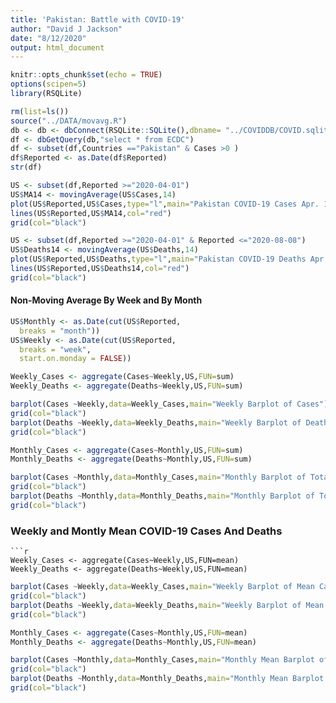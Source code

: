 ```yaml
---
title: 'Pakistan: Battle with COVID-19'
author: "David J Jackson"
date: "8/12/2020"
output: html_document
---
```


```r
knitr::opts_chunk$set(echo = TRUE)
options(scipen=5)
library(RSQLite)
```
```r
rm(list=ls())
source("../DATA/movavg.R")
db <- db <- dbConnect(RSQLite::SQLite(),dbname= "../COVIDDB/COVID.sqlite3")
df <- dbGetQuery(db,"select * from ECDC")
df <- subset(df,Countries =="Pakistan" & Cases >0 )
df$Reported <- as.Date(df$Reported)
str(df)

```
```r
US <- subset(df,Reported >="2020-04-01")
US$MA14 <- movingAverage(US$Cases,14)
plot(US$Reported,US$Cases,type="l",main="Pakistan COVID-19 Cases Apr. 1,2020 - Aug. 12, 2020")
lines(US$Reported,US$MA14,col="red")
grid(col="black")
```
```r
US <- subset(df,Reported >="2020-04-01" & Reported <="2020-08-08")
US$Deaths14 <- movingAverage(US$Deaths,14)
plot(US$Reported,US$Deaths,type="l",main="Pakistan COVID-19 Deaths Apr. 1,2020 - Aug. 12, 2020")
lines(US$Reported,US$Deaths14,col="red")
grid(col="black")
```

#### Non-Moving Average By Week and By Month

```r
US$Monthly <- as.Date(cut(US$Reported,
  breaks = "month"))
US$Weekly <- as.Date(cut(US$Reported,
  breaks = "week",
  start.on.monday = FALSE))

```
```r
Weekly_Cases <- aggregate(Cases~Weekly,US,FUN=sum)
Weekly_Deaths <- aggregate(Deaths~Weekly,US,FUN=sum)

```
```r
barplot(Cases ~Weekly,data=Weekly_Cases,main="Weekly Barplot of Cases")
grid(col="black")
barplot(Deaths ~Weekly,data=Weekly_Deaths,main="Weekly Barplot of Deaths")
grid(col="black")
```
```r

Monthly_Cases <- aggregate(Cases~Monthly,US,FUN=sum)
Monthly_Deaths <- aggregate(Deaths~Monthly,US,FUN=sum)
```
```r
barplot(Cases ~Monthly,data=Monthly_Cases,main="Monthly Barplot of Total Cases")
grid(col="black")
barplot(Deaths ~Monthly,data=Monthly_Deaths,main="Monthly Barplot of Total Deaths")
grid(col="black")
```

### Weekly and Montly Mean COVID-19 Cases And Deaths

```
```r
Weekly_Cases <- aggregate(Cases~Weekly,US,FUN=mean)
Weekly_Deaths <- aggregate(Deaths~Weekly,US,FUN=mean)

```
```r
barplot(Cases ~Weekly,data=Weekly_Cases,main="Weekly Barplot of Mean Cases")
grid(col="black")
barplot(Deaths ~Weekly,data=Weekly_Deaths,main="Weekly Barplot of Mean Deaths")
grid(col="black")
```
```r

Monthly_Cases <- aggregate(Cases~Monthly,US,FUN=mean)
Monthly_Deaths <- aggregate(Deaths~Monthly,US,FUN=mean)
```
```r
barplot(Cases ~Monthly,data=Monthly_Cases,main="Monthly Mean Barplot of Cases")
grid(col="black")
barplot(Deaths ~Monthly,data=Monthly_Deaths,main="Monthly Mean Barplot of Deaths")
grid(col="black")
```
